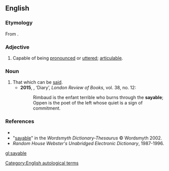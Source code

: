 ==English==

===Etymology===
From {{suffix|say|able|lang=en}}.

===Adjective===
{{en-adj}}

# Capable of being [[pronounce]]d or [[utter]]ed; [[articulable]]. {{defdate|from 17th c.}}

===Noun===
{{en-noun|-}}

# That which can be [[said]]. {{defdate|from 20th c.}}
#* '''2015''', {{w|Ben Lerner}}, ‘Diary’, ''London Review of Books'', vol. 38, no. 12:
#*: Rimbaud is the enfant terrible who burns through the '''sayable'''; Oppen is the poet of the left whose quiet is a sign of commitment.

===References===
* {{R:Dictionary.com}}
* "[http://www.wordsmyth.net/live/home.php?script=search&matchent=sayable&matchtype=exact sayable]" in the ''Wordsmyth Dictionary-Thesaurus'' © Wordsmyth 2002.
* ''Random House Webster's Unabridged Electronic Dictionary'', 1987-1996.

[[Category:English autological terms]]

[[gl:sayable]]